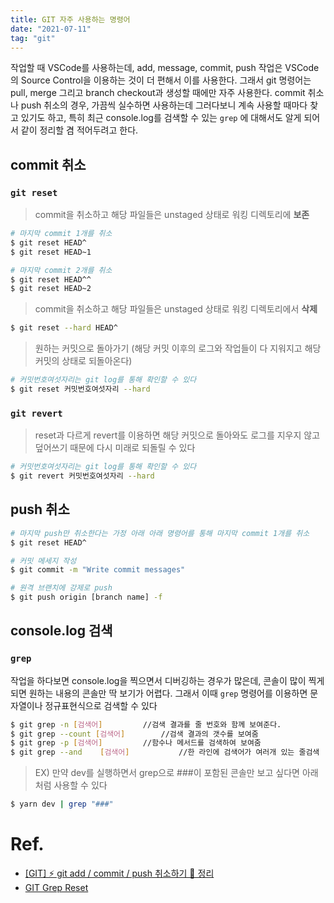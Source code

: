 ```yaml
---
title: GIT 자주 사용하는 명령어
date: "2021-07-11"
tag: "git"
---
```


작업할 때 VSCode를 사용하는데, add, message, commit, push 작업은 VSCode의 Source Control을 이용하는 것이 더 편해서 이를 사용한다. 그래서 git 명령어는 pull, merge 그리고 branch checkout과 생성할 때에만 자주 사용한다. commit 취소나 push 취소의 경우, 가끔씩 실수하면 사용하는데 그러다보니 계속 사용할 때마다 찾고 있기도 하고, 특히 최근 console.log를 검색할 수 있는 `grep` 에 대해서도 알게 되어서 같이 정리할 겸 적어두려고 한다.

## commit 취소

### `git reset`

> commit을 취소하고 해당 파일들은 unstaged 상태로 워킹 디렉토리에 **보존**

```bash
# 마지막 commit 1개를 취소
$ git reset HEAD^
$ git reset HEAD~1

# 마지막 commit 2개를 취소
$ git reset HEAD^^
$ git reset HEAD~2
```

> commit을 취소하고 해당 파일들은 unstaged 상태로 워킹 디렉토리에서 **삭제**

```bash
$ git reset --hard HEAD^
```

> 원하는 커밋으로 돌아가기 (해당 커밋 이후의 로그와 작업들이 다 지워지고 해당 커밋의 상태로 되돌아온다)

```bash
# 커밋번호여섯자리는 git log를 통해 확인할 수 있다
$ git reset 커밋번호여섯자리 --hard
```

### `git revert`

> reset과 다르게 revert를 이용하면 해당 커밋으로 돌아와도 로그를 지우지 않고 덮어쓰기 때문에 다시 미래로 되돌릴 수 있다

```bash
# 커밋번호여섯자리는 git log를 통해 확인할 수 있다
$ git revert 커밋번호여섯자리 --hard
```

## push 취소

```bash
# 마지막 push만 취소한다는 가정 아래 아래 명령어를 통해 마지막 commit 1개를 취소
$ git reset HEAD^

# 커밋 메세지 작성
$ git commit -m "Write commit messages"

# 원격 브랜치에 강제로 push
$ git push origin [branch name] -f
```

## console.log 검색

### `grep`

작업을 하다보면 console.log을 찍으면서 디버깅하는 경우가 많은데, 콘솔이 많이 찍게 되면 원하는 내용의 콘솔만 딱 보기가 어렵다. 그래서 이때 `grep` 명령어를 이용하면 문자열이나 정규표현식으로 검색할 수 있다

```bash
$ git grep -n [검색어]			//검색 결과를 줄 번호와 함께 보여준다.
$ git grep --count [검색어]		//검색 결과의 갯수를 보여줌
$ git grep -p [검색어]			//함수나 메서드를 검색하여 보여줌
$ git grep --and	[검색어]			//한 라인에 검색어가 여러개 있는 줄검색
```

> EX) 만약 dev를 실행하면서 grep으로 ###이 포함된 콘솔만 보고 싶다면 아래처럼 사용할 수 있다

```bash
$ yarn dev | grep "###"
```

# Ref.

- [[GIT] ⚡️ git add / commit / push 취소하기 💯 정리](https://inpa.tistory.com/entry/GIT-%E2%9A%A1%EF%B8%8F-git-add-commit-push-%EC%B7%A8%EC%86%8C%ED%95%98%EA%B8%B0-%F0%9F%92%AF-%EC%A0%95%EB%A6%AC-git-reset-restore-clean)
- [GIT Grep Reset](http://recordingbetter.com/git/2017/05/28/GIT-Grep-Reset)
